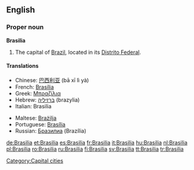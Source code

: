 {{wikipedia}}
==English==

===Proper noun===
'''Brasilia'''

# The capital of [[Brazil]], located in its [[Distrito Federal]].

====Translations====
{{top}}
*Chinese: [[巴西利亚]] (bā xī lì yà)
*French: [[Brasília]]
*Greek: [[Μπραζίλια]]
*Hebrew: [[ברזיליה]] (brazylia)
*Italian: Brasilia
{{mid}}
*Maltese: [[Brażilja]]
*Portuguese: [[Brasília]]
*Russian: [[Бразилиа]] (Brazília) {{f}}
{{bottom}}

[[Category:Capital cities]]

[[de:Brasilia]]
[[et:Brasilia]]
[[es:Brasilia]]
[[fr:Brasilia]]
[[it:Brasilia]]
[[hu:Brasilia]]
[[nl:Brasilia]]
[[pl:Brasilia]]
[[ro:Brasilia]]
[[ru:Brasilia]]
[[fi:Brasilia]]
[[sv:Brasilia]]
[[tt:Brasilia]]
[[tr:Brasilia]]